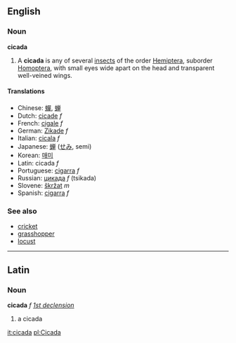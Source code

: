 ==English==
===Noun===
'''cicada'''

<!--# a type of [[insect]]<!-- please improve -->
# A '''cicada''' is any of several [[insect]]s of the order [[Hemiptera]], suborder [[Homoptera]], with small eyes wide apart on the head and transparent well-veined wings. 
<!-- copied from wikipedia -->
====Translations====
*Chinese: [[蟬]], [[蝉]]
*Dutch: [[cicade]] ''f''
*French: [[cigale]] ''f''
*German: [[Zikade]] ''f''
*Italian: [[cicala]] ''f''
*Japanese: [[蝉]] ([[せみ]], semi)
*Korean: [[매미]]
*Latin: cicada ''f''
*Portuguese: [[cigarra]] ''f''
*Russian: [[цикада]] ''f'' (tsikada)
*Slovene: [[škržat]] ''m''
*Spanish: [[cigarra]] ''f''

===See also===
*[[cricket]]
*[[grasshopper]]
*[[locust]]

----

==Latin==
===Noun===
'''cicada''' ''f'' ''[[Wiktionary Appendix:Latin first declension|1st declension]]''

#a cicada

[[it:cicada]]
[[pl:Cicada]]